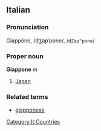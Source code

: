 ==Italian==
===Pronunciation===
Giappóne, /dʒapˈpone/, /<tt>dZap"pone</tt>/
===Proper noun===
'''Giappone''' ''m''

# [[Japan]]

===Related terms===
*[[giapponese]]
[[Category:It:Countries]]